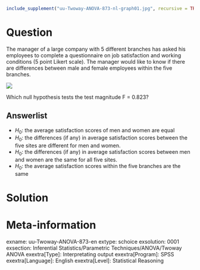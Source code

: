 ```r
include_supplement("uu-Twoway-ANOVA-873-nl-graph01.jpg", recursive = TRUE)
```
Question
========
The manager of a large company with 5 different branches has asked his employees to complete a questionnaire on job satisfaction and working conditions (5 point Likert scale). The manager would like to know if there are differences between male and female employees within the five branches.

![](uu-Twoway-ANOVA-873-nl-graph01.jpg)

Which null hypothesis tests the test magnitude F = 0.823?

Answerlist
----------
* $H_{0}$: the average satisfaction scores of men and women are equal
* $H_{0}$: the differences (if any) in average satisfaction scores between the five sites are different for men and women.
* $H_{0}$: the differences (if any) in average satisfaction scores between men and women are the same for all five sites.
* $H_{0}$: the average satisfaction scores within the five branches are the same


Solution
========

Meta-information
================
exname: uu-Twoway-ANOVA-873-en
extype: schoice
exsolution: 0001
exsection: Inferential Statistics/Parametric Techniques/ANOVA/Twoway ANOVA
exextra[Type]: Interpretating output
exextra[Program]: SPSS
exextra[Language]: English
exextra[Level]: Statistical Reasoning